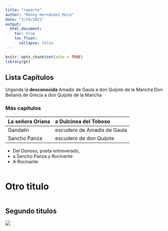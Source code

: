 ```yaml
---
title: "reporte"
author: "Ronny Hernández Mora"
date: "3/29/2021"
output: 
  html_document:
    toc: true
    toc_float:
      collapse: false
---
```


```r
knitr::opts_chunk$set(echo = TRUE)
library(gt)
```

## Lista Capítulos
Urganda la **desconocida**
Amadís de Gaula a don Quijote de la Mancha
Don Belianís de Grecia a don Quijote de la Mancha

### Más capítulos

| La señora Oriana  | a Dulcinea del Toboso        |
| ----------------- |:---------------------------- | 
| Gandalín          | escudero de Amadís de Gaula  | 
| Sancho Panza      | escudero de don Quijote      | 

* Del Donoso, poeta entreverado,
* a Sancho Panza y Rocinante
* A Rocinante

```r

```

# Otro titulo

```r

```

## Segundo titulos


![](r_logo.png)